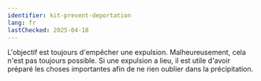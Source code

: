 ```yaml
---
identifier: kit-prevent-deportation
lang: fr
lastChecked: 2025-04-18
---
```


<BlockBox identifier="prevent-deportation">
    <Block identifier="deportation-protection" />
</BlockBox>

L'objectif est toujours d'empêcher une expulsion. Malheureusement, cela n'est pas toujours possible. Si une expulsion a lieu, il est utile d'avoir préparé les choses importantes afin de ne rien oublier dans la précipitation.
